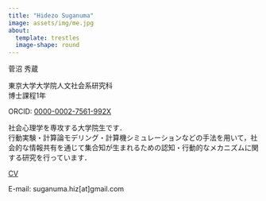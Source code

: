 ---
title: "Hidezo Suganuma"
image: assets/img/me.jpg
about:
  template: trestles
  image-shape: round
---

菅沼 秀蔵

東京大学大学院人文社会系研究科<br>
博士課程1年

ORCID: [0000-0002-7561-992X](https://orcid.org/0000-0002-7561-992X)

社会心理学を専攻する大学院生です．<br>行動実験・計算論モデリング・計算機シミュレーションなどの手法を用いて，社会的な情報共有を通じて集合知が生まれるための認知・行動的なメカニズムに関する研究を行っています．

[CV](assets/pdf/CV.pdf)

E-mail: suganuma.hiz[at]gmail.com
